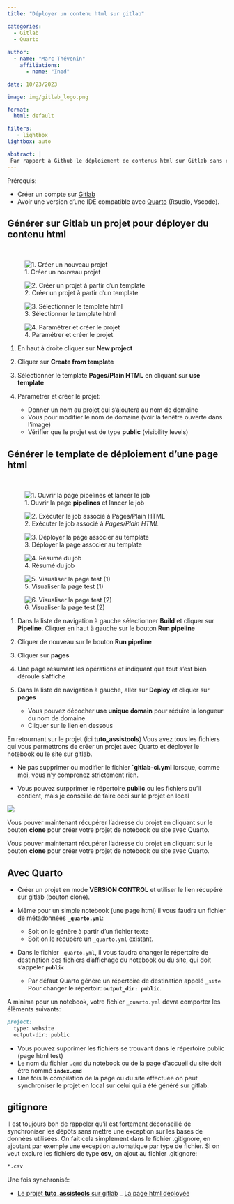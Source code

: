 ```yaml
---
title: "Déployer un contenu html sur gitlab"

categories:
  - Gitlab
  - Quarto
  
author: 
  - name: "Marc Thévenin"
    affiliations:
      - name: "Ined"

date: 10/23/2023

image: img/gitlab_logo.png

format: 
  html: default

filters:
   - lightbox
lightbox: auto

abstract: | 
 Par rapport à Github le déploiement de contenus html sur Gitlab sans compte associé de type *humanum* pour la recherche en sciences sociales, demande quelques manipulations supplémentaires. Les éléments qui suivent donnent la marche à suivre, sous forme de pas à pas. Ces opérations se font sans aucune ligne de codes.
---
```


Prérequis: 

- Créer un compte sur [Gitlab](https://gitlab.com/) 
- Avoir une version d'une IDE compatible avec [Quarto](https://quarto.org/docs/get-started/) (Rsudio, Vscode). 


## Générer sur Gitlab un projet pour déployer du contenu html

<br>

::: {layout-ncol=3}

![1. Créer un nouveau projet](img/img1.png)

![2. Créer un projet à partir d'un template](img/img2.png)

![3. Sélectionner le template html](img/img2b.png)

![4. Paramétrer et créer le projet](img/img3.png)

:::


1. En haut à droite cliquer sur **New project** 

2. Cliquer sur **Create from template**

3. Sélectionner le template **Pages/Plain HTML** en cliquant sur **use template**

4. Paramétrer et créer le projet:
   * Donner un nom au projet qui s'ajoutera au nom de domaine 
   * Vous pour modifier le nom de domaine (voir la fenêtre ouverte dans l'image)
   * Vérifier que le projet est de type **public** (visibility levels)


## Générer le template de déploiement d'une page html

<br>

::: {layout-ncol=3}

![1. Ouvrir la page **pipelines** et lancer le job](img/img4.png)

![2. Exécuter le job associé à *Pages/Plain HTML* ](img/img5.png)

![3. Déployer la page associer au template ](img/img6.png)

![4. Résumé du job](img/img7.png)

![5. Visualiser la page test (1)](img/img8.png)

![6. Visualiser la page test (2)](img/img9.png)

:::

1. Dans la liste de navigation à gauche sélectionner **Build** et cliquer sur **Pipeline**. Cliquer en haut à gauche sur le bouton **Run pipeline**

2. Cliquer de nouveau sur le bouton **Run pipeline** 

3. Cliquer sur **pages**

4. Une page résumant les opérations et indiquant que tout s'est bien déroulé s'affiche

5. Dans la liste de navigation à gauche, aller sur **Deploy** et cliquer sur **pages**
   * Vous pouvez décocher **use unique domain** pour réduire la longueur du nom de domaine 
   * Cliquer sur le lien en dessous


En retournant sur le projet (ici **tuto_assistools**) Vous avez tous les fichiers qui vous permettrons de créer un projet avec Quarto et déployer le notebook ou le site sur gitlab.  


::: callout-important

* Ne pas supprimer ou modifier le fichier **`gitlab-ci.yml** lorsque, comme moi, vous n'y comprenez strictement rien.

* Vous pouvez surpprimer le répertoire **public** ou les fichiers qu'il contient, mais je conseille de faire ceci sur le projet en local

:::

![](img/img10.png)


Vous pouver maintenant récupérer l'adresse du projet en cliquant sur le bouton **clone** pour créer votre projet de notebook ou site avec Quarto.


Vous pouver maintenant récupérer l'adresse du projet en cliquant sur le bouton **clone** pour créer votre projet de notebook ou site avec Quarto.


## Avec Quarto 

* Créer un projet en mode **VERSION CONTROL** et utiliser le lien récupéré sur gitlab (bouton clone). 

* Même pour un simple notebook (une page html) il vous faudra un fichier de métadonnées  **`_quarto.yml`**:
  - Soit on le génère à partir d'un fichier texte
  - Soit on le récupère un `_quarto.yml` existant.
* Dans le fichier `_quarto.yml`, il vous faudra changer le répertoire de destination des fichiers d'affichage du notebook ou du site, qui doit s'appeler **`public`**  
  * Par défaut Quarto génère un répertoire de destination appelé `_site`
    Pour changer le répertoir: **`output_dir: public`**.  
    
A minima pour un notebook, votre fichier `_quarto.yml` devra comporter les élèments suivants: 

```md
project:
  type: website
  output-dir: public
```

* Vous pouvez supprimer les fichiers se trouvant dans le répertoire public (page html test)
* Le nom du fichier `.qmd` du notebook ou de la page d'accueil du site doit être nommé **`index.qmd`**
* Une fois la compilation de la page ou du site effectuée on peut synchroniser le projet en local sur celui qui a été généré sur gitlab. 

::: callout-warning

## gitignore

Il est toujours bon de rappeler qu'il est fortement déconseillé de synchroniser les dépôts sans mettre une exception sur les bases de données utilisées. 
On fait cela simplement dans le fichier .gitignore, en ajoutant par exemple une exception automatique par type de fichier. Si on veut exclure les fichiers de type **csv**, on ajout au fichier .gitignore: 

```md
*.csv
```

:::


Une fois synchronisé: 

- [Le projet **tuto_assistools** sur gitlab](https://gitlab.com/marc6945542/tuto_assistools)
_ [La page html déployée](https://marc6945542.gitlab.io/tuto_assistools/index.html)


  






